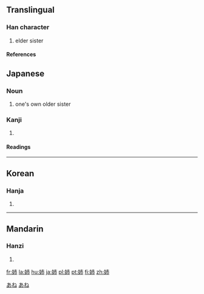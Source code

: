 {{see|姊}}

==Translingual==
===Han character===
{{Han char|rn=38|rad=女|as=05|sn=8|four=|canj=女十月 (VJB), 女卜中月 (VYLB)}}
# elder sister
====References====
{{Han ref|kx=0258.140|dkj=06165|dj=0523.210|hdz=21029.160|uh=59C9|ud=22985}}

==Japanese==
===Noun===
[[Category:1000_Japanese_basic_words|あね]]
{{ja-noun|k|hira=あね|rom=ane}}
# one's own older sister
[[Category:ja:Family|あね]]
===Kanji===
{{ja-kanji|grade=2|rs=女05}}
# {{defn|Japanese}} 
====Readings====
{{ja-readings|on=[[し]] ([[shi]])|kun=[[あね]] ([[ane]])}}
----
==Korean==
===Hanja===
{{ko-hanja|hangeul=자|rv=ja|mr=cha}}
# {{defn|Korean}}
----
==Mandarin==
===Hanzi===
{{cmn-hanzi|pin=[[zǐ]] ([[zi3]])|wg=tzu<sup>3</sup>}}
# {{defn|Mandarin}}


[[fr:姉]]
[[la:姉]]
[[hu:姉]]
[[ja:姉]]
[[pl:姉]]
[[pt:姉]]
[[fi:姉]]
[[zh:姉]]